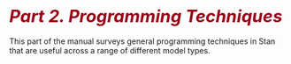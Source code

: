 # <i style="font-size: 110%; color:#990017;">Part 2. Programming Techniques</i> {-}

This part of the manual surveys general programming techniques in
Stan that are useful across a range of different model types.
